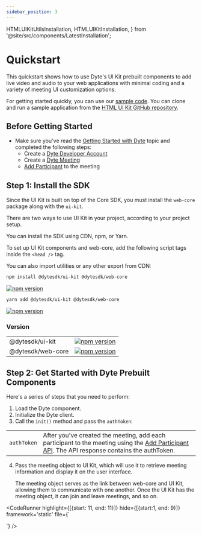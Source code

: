 ```yaml
---
sidebar_position: 3
---
```


  HTMLUIKitUtilsInstallation,
  HTMLUIKitInstallation,
} from '@site/src/components/LatestInstallation';

# Quickstart

This quickstart shows how to use Dyte's UI Kit prebuilt components to add live
video and audio to your web applications with minimal coding and a variety of
meeting UI customization options.

For getting started quickly, you can use our
[sample code](https://github.com/dyte-io/html-samples#samples). You can clone
and run a sample application from the
[HTML UI Kit GitHub repository](https://github.com/dyte-io/html-samples).

## Before Getting Started

- Make sure you've read the [Getting Started with Dyte](/getting-started) topic
  and completed the following steps:
  - Create a [Dyte Developer Account](https://dev.dyte.io/)
  - Create a [Dyte Meeting](/api/?v=v2#/operations/create_meeting)
  - [Add Participant](/api/?v=v2#/operations/add_participant) to the meeting

## Step 1: Install the SDK

Since the UI Kit is built on top of the Core SDK, you must install the
`web-core` package along with the `ui-kit`.

There are two ways to use UI Kit in your project, according to your project
setup.

You can install the SDK using CDN, npm, or Yarn.

<Tabs groupId="cdn-npm">
  <TabItem value="cdn" label="CDN" default>

To set up UI Kit components and web-core, add the following script tags inside
the `<head />` tag.

<HTMLUIKitInstallation />

You can also import utilities or any other export from CDN:

<HTMLUIKitUtilsInstallation />

  </TabItem>
  <TabItem value="npm" label="npm">

```bash
npm install @dytesdk/ui-kit @dytesdk/web-core
```

[![npm version](https://badge.fury.io/js/@dytesdk%2Fui-kit.svg)](https://badge.fury.io/js/@dytesdk%2Fui-kit)

  </TabItem>

  <TabItem value="yarn" label="yarn">

```bash
yarn add @dytesdk/ui-kit @dytesdk/web-core
```

[![npm version](https://badge.fury.io/js/@dytesdk%2Fui-kit.svg)](https://badge.fury.io/js/@dytesdk%2Fui-kit)

  </TabItem>
</Tabs>

### Version

|                   |                                                                                                                  |
| ----------------- | ---------------------------------------------------------------------------------------------------------------- |
| @dytesdk/ui-kit   | [![npm version](https://badge.fury.io/js/@dytesdk%2Fui-kit.svg)](https://badge.fury.io/js/@dytesdk%2Fui-kit)     |
| @dytesdk/web-core | [![npm version](https://badge.fury.io/js/@dytesdk%2Fweb-core.svg)](https://badge.fury.io/js/@dytesdk%2Fweb-core) |

## Step 2: Get Started with Dyte Prebuilt Components

Here's a series of steps that you need to perform:

1. Load the Dyte component.
2. Initialize the Dyte client.
3. Call the `init()` method and pass the `authToken`:

|             |                                                                                                                                                                                   |
| ----------- | --------------------------------------------------------------------------------------------------------------------------------------------------------------------------------- |
| `authToken` | After you've created the meeting, add each participant to the meeting using the [Add Participant API](/api#/operations/add_participant). The API response contains the authToken. |

4. Pass the meeting object to UI Kit, which will use it to retrieve meeting
   information and display it on the user interface.

   The meeting object serves as the link between web-core and UI Kit, allowing
   them to communicate with one another. Once the UI Kit has the meeting object,
   it can join and leave meetings, and so on.



<CodeRunner 
highlight={[{start: 11, end: 11}]}
hide={[{start:1, end: 9}]}
framework='static'
file={`<head>
  <script type="module">
      defineCustomElements();
  </script>
  <!-- Import Web Core via CDN too -->
  <!-- <script src="https://cdn.dyte.in/core/dyte.js"></script> -->
</head>
<body>
  <dyte-meeting id="my-meeting"></dyte-meeting>
  <script>
    const init = async () => {
      const meeting = await DyteClient.init({
        // Add your own auth token here
        authToken: yourAuthToken,
        defaults: {
          audio: false,
          video: false,
        },
      });

      document.getElementById('my-meeting').showSetupScreen = false;
      document.getElementById('my-meeting').meeting = meeting;
    };

  init();
  </script>
</body>
`}
/>

<head>
  <title>UI Kit Quickstart</title>
</head>

